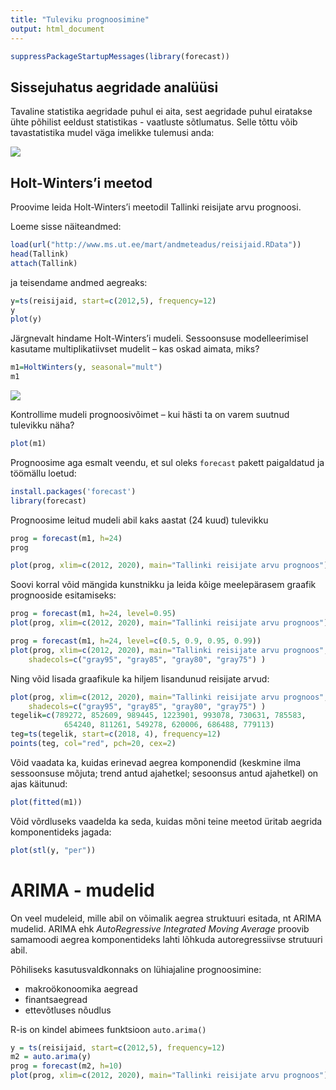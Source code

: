 ```yaml
---
title: "Tuleviku prognoosimine"
output: html_document
---
```


```r
suppressPackageStartupMessages(library(forecast))
```


## Sissejuhatus aegridade analüüsi

Tavaline statistika aegridade puhul ei aita, sest aegridade puhul eiratakse ühte põhilist eeldust statistikas - vaatluste sõtlumatus. Selle tõttu võib tavastatistika mudel väga imelikke tulemusi anda:


![](aegread3.png)

## Holt-Winters'i meetod

Proovime leida Holt-Winters’i meetodil Tallinki reisijate arvu prognoosi.

Loeme sisse näiteandmed:

```r
load(url("http://www.ms.ut.ee/mart/andmeteadus/reisijaid.RData"))
head(Tallink)
attach(Tallink)
```

ja teisendame andmed aegreaks:


```r
y=ts(reisijaid, start=c(2012,5), frequency=12)
y
plot(y)
```


Järgnevalt hindame Holt-Winters’i mudeli. Sessoonsuse modelleerimisel kasutame multiplikatiivset mudelit – kas oskad aimata, miks?

```r
m1=HoltWinters(y, seasonal="mult")
m1
```


![](aegread1.png)


Kontrollime mudeli prognoosivõimet – kui hästi ta on varem suutnud tulevikku näha?
	
```r
plot(m1)
```

Prognoosime aga esmalt veendu, et sul oleks `forecast` pakett paigaldatud ja töömällu loetud:
```r
install.packages('forecast')
library(forecast)
```

Prognoosime leitud mudeli abil kaks aastat (24 kuud) tulevikku

```r
prog = forecast(m1, h=24)
prog

plot(prog, xlim=c(2012, 2020), main="Tallinki reisijate arvu prognoos")
```

  
Soovi korral võid mängida kunstnikku ja leida kõige meelepärasem graafik prognooside esitamiseks:

```r
prog = forecast(m1, h=24, level=0.95)
plot(prog, xlim=c(2012, 2020), main="Tallinki reisijate arvu prognoos")

prog = forecast(m1, h=24, level=c(0.5, 0.9, 0.95, 0.99))
plot(prog, xlim=c(2012, 2020), main="Tallinki reisijate arvu prognoos", 
  	shadecols=c("gray95", "gray85", "gray80", "gray75") )
```


Ning võid lisada graafikule ka hiljem lisandunud reisijate arvud:

```r
plot(prog, xlim=c(2012, 2020), main="Tallinki reisijate arvu prognoos", 
  	shadecols=c("gray95", "gray85", "gray80", "gray75") )
tegelik=c(789272, 852609, 989445, 1223901, 993078, 730631, 785583, 
			654240, 811261, 549278, 620006, 686488, 779113)
teg=ts(tegelik, start=c(2018, 4), frequency=12)
points(teg, col="red", pch=20, cex=2)
```

Võid vaadata ka, kuidas erinevad aegrea komponendid (keskmine ilma sessoonsuse mõjuta; trend antud ajahetkel; sesoonsus antud ajahetkel) on ajas käitunud:

```r
plot(fitted(m1))
```

Võid võrdluseks vaadelda ka seda, kuidas mõni teine meetod üritab aegrida komponentideks jagada:

```r
plot(stl(y, "per"))
```


# ARIMA - mudelid

On veel mudeleid, mille abil on võimalik aegrea struktuuri esitada, nt ARIMA mudelid. ARIMA ehk _AutoRegressive Integrated Moving Average_ proovib samamoodi aegrea komponentideks lahti lõhkuda autoregressiivse strutuuri abil.

Põhiliseks kasutusvaldkonnaks on lühiajaline prognoosimine:

* makroökonoomika aegread
* finantsaegread
* ettevõtluses nõudlus


R-is on kindel abimees funktsioon `auto.arima()`

```r
y = ts(reisijaid, start=c(2012,5), frequency=12)
m2 = auto.arima(y)
prog = forecast(m2, h=10)
plot(prog, xlim=c(2012, 2020), main="Tallinki reisijate arvu prognoos")
```




